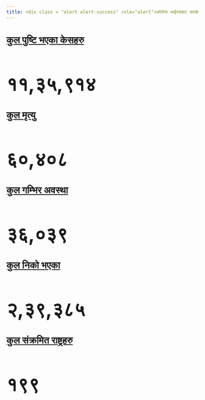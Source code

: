 ```yaml
---
title: <div class = "alert alert-success" role="alert">कोरोना भाईरसबाट सतर्क रहनुहोस तर नआत्तिनुहोस ! <p class = "m b-0"><h3> कृपया साबधानि अपनाउनुहोला ।</h3></p> </div>
---
```

<head>
<script data-ad-client="ca-pub-7818768442907234" async src="https://pagead2.googlesyndication.com/pagead/js/adsbygoogle.js"></script>
</head>

<div class="alert alert-info" role="alert">
  <a href="https://experience.arcgis.com/experience/685d0ace521648f8a5beeeee1b9125cd" class="alert-link">
  <h1 style = font-size:25px>
  कुल पुष्टि भएका केसहरु
  </h1>
  </a>
</div>
<h1 style = font-size:50px>
११,३५,९१४
</h1>

<div class="alert alert-danger" role="alert">
  <a href="https://experience.arcgis.com/experience/685d0ace521648f8a5beeeee1b9125cd" class="alert-link">
  <h1 style = font-size:25px>
  कुल मृत्यु
  </h1>
  </a>
</div>
<h1 style = font-size:50px>
६०,४०८
</h1>

<div class="alert alert-warning" role="alert">
  <a href="https://experience.arcgis.com/experience/685d0ace521648f8a5beeeee1b9125cd" class="alert-link">
  <h1 style = font-size:25px>
  कुल गम्भिर अवस्था
  </h1>
  </a>
</div>
<h1 style = font-size:50px>
३६,०३९
</h1>

<div class="alert alert-success" role="alert">
  <a href="https://experience.arcgis.com/experience/685d0ace521648f8a5beeeee1b9125cd" class="alert-link">
  <h1 style = font-size:25px>
  कुल निको भएका
  </h1>
  </a>
</div>
<h1 style = font-size:50px>
२,३९,३८५
</h1>

<div class="alert alert-info" role="alert">
  <a href="https://experience.arcgis.com/experience/685d0ace521648f8a5beeeee1b9125cd" class="alert-link">
  <h1 style = font-size:25px>
  कुल संक्रमित राष्ट्रहरु
  </h1>
  </a>
</div>
<h1 style = font-size:50px>
१९९
</h1>
